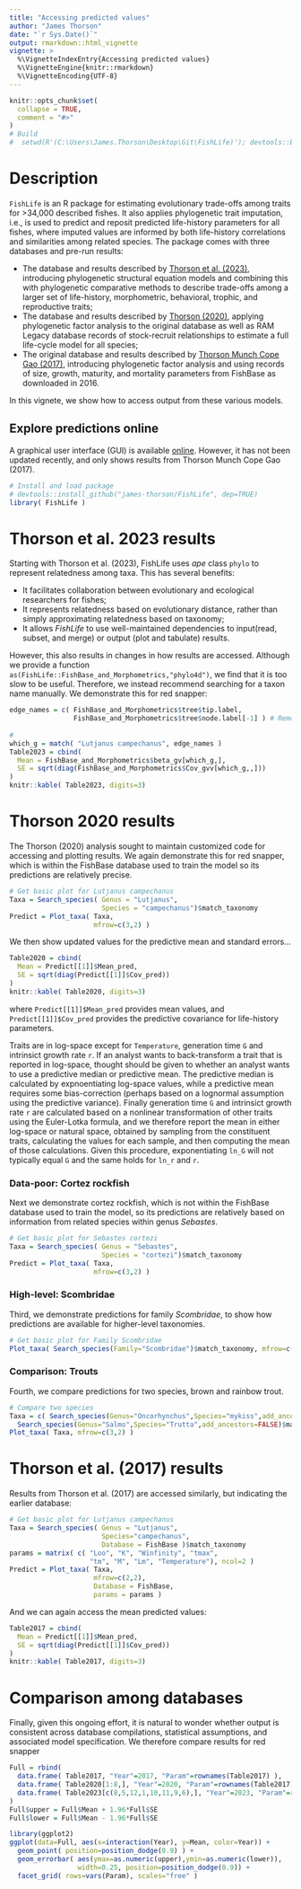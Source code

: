 ```yaml
---
title: "Accessing predicted values"
author: "James Thorson"
date: "`r Sys.Date()`"
output: rmarkdown::html_vignette
vignette: >
  %\VignetteIndexEntry{Accessing predicted values}
  %\VignetteEngine{knitr::rmarkdown}
  %\VignetteEncoding{UTF-8}
---
```


```r
knitr::opts_chunk$set(
  collapse = TRUE,
  comment = "#>"
)
# Build
#  setwd(R'(C:\Users\James.Thorson\Desktop\Git\FishLife)'); devtools::build_rmd("vignettes/Access.Rmd"); rmarkdown::render( "vignettes/Access.Rmd", rmarkdown::pdf_document())
```


# Description

`FishLife` is an R package for estimating evolutionary trade-offs among traits for >34,000 described fishes.  It also applies phylogenetic trait imputation, i.e., is used to predict and reposit predicted life-history parameters for all fishes, where imputed values are informed by both life-history correlations and similarities among related species.  The package comes with three databases and pre-run results:

* The database and results described by [Thorson et al. (2023)](https://doi.org/10.1111/2041-210X.14076), introducing phylogenetic structural equation models and combining this with phylogenetic comparative methods to describe trade-offs among a larger set of life-history, morphometric, behavioral, trophic, and reproductive traits;
* The database and results described by [Thorson (2020)](https://doi.org/10.1111/faf.12427), applying phylogenetic factor analysis to the original database as well as RAM Legacy database records of stock-recruit relationships to estimate a full life-cycle model for all species;
* The original database and results described by [Thorson Munch Cope Gao (2017)](https://doi.org/10.1002/eap.1606), introducing phylogenetic factor analysis and using records of size, growth, maturity, and mortality parameters from FishBase as downloaded in 2016.

In this vignete, we show how to access output from these various models.

## Explore predictions online

A graphical user interface (GUI) is available [online](https://james-thorson.shinyapps.io/FishLife/).  However, it has not been updated recently, and only shows results from Thorson Munch Cope Gao (2017).

```r
# Install and load package
# devtools::install_github("james-thorson/FishLife", dep=TRUE)
library( FishLife )
```

# Thorson et al. 2023 results

Starting with Thorson et al. (2023), FishLife uses _ape_ class `phylo` to represent relatedness among taxa.  This has several benefits:

* It facilitates collaboration between evolutionary and ecological researchers for fishes;
* It represents relatedness based on evolutionary distance, rather than simply approximating relatedness based on taxonomy;
* It allows _FishLife_ to use well-maintained dependencies to input(read, subset, and merge) or output (plot and tabulate) results.

However, this also results in changes in how results are accessed. Although we provide a function `as(FishLife::FishBase_and_Morphometrics,"phylo4d")`, we find that it is too slow to be useful.  Therefore, we instead recommend searching for a taxon name manually.  We demonstrate this for red snapper:

```r
edge_names = c( FishBase_and_Morphometrics$tree$tip.label,
                FishBase_and_Morphometrics$tree$node.label[-1] ) # Removing root
                
#
which_g = match( "Lutjanus campechanus", edge_names )
Table2023 = cbind( 
  Mean = FishBase_and_Morphometrics$beta_gv[which_g,],
  SE = sqrt(diag(FishBase_and_Morphometrics$Cov_gvv[which_g,,]))
)
knitr::kable( Table2023, digits=3)
```

# Thorson 2020 results

The Thorson (2020) analysis sought to maintain customized code for accessing and plotting results.  We again demonstrate this for red snapper, which is within the FishBase database used to train the model so its predictions are relatively precise.  

```r
# Get basic plot for Lutjanus campechanus
Taxa = Search_species( Genus = "Lutjanus",
                       Species = "campechanus")$match_taxonomy
Predict = Plot_taxa( Taxa, 
                     mfrow=c(3,2) )
```

We then show updated values for the predictive mean and standard errors...

```r
Table2020 = cbind( 
  Mean = Predict[[1]]$Mean_pred,
  SE = sqrt(diag(Predict[[1]]$Cov_pred))
)
knitr::kable( Table2020, digits=3)
```

where `Predict[[1]]$Mean_pred` provides mean values, and `Predict[[1]]$Cov_pred` provides the predictive covariance for life-history parameters. 

Traits are in log-space except for `Temperature`, generation time `G` and intrinsict growth rate `r`.  If an analyst wants to back-transform a trait that is reported in log-space, thought should be given to whether an analyst wants to use a predictive median or predictive mean.  The predictive median is calculated by expnoentiating log-space values, while a predictive mean requires some bias-correction (perhaps based on a lognormal assumption using the predictive variance).  Finally generation time `G` and intrinsict growth rate `r` are calculated based on a nonlinear transformation of other traits using the Euler-Lotka formula, and we therefore report the mean in either log-space or natural space, obtained by sampling from the constituent traits, calculating the values for each sample, and then computing the mean of those calculations.  Given this procedure, exponentiating `ln_G` will not typically equal `G` and the same holds for `ln_r` and `r`.  

### Data-poor:  Cortez rockfish

Next we demonstrate cortez rockfish, which is not within the FishBase database used to train the model, so its predictions are relatively based on information from related species within genus *Sebastes*.  
```r
# Get basic plot for Sebastes cortezi
Taxa = Search_species( Genus = "Sebastes",
                       Species = "cortezi")$match_taxonomy
Predict = Plot_taxa( Taxa, 
                     mfrow=c(3,2) )
```

### High-level:  Scombridae

Third, we demonstrate predictions for family *Scombridae*, to show how predictions are available for higher-level taxonomies.
```r
# Get basic plot for Family Scombridae 
Plot_taxa( Search_species(Family="Scombridae")$match_taxonomy, mfrow=c(3,2) )
```

### Comparison:  Trouts

Fourth, we compare predictions for two species, brown and rainbow trout.
```r
# Compare two species
Taxa = c( Search_species(Genus="Oncorhynchus",Species="mykiss",add_ancestors=FALSE)$match_taxonomy,
  Search_species(Genus="Salmo",Species="Trutta",add_ancestors=FALSE)$match_taxonomy )
Plot_taxa( Taxa, mfrow=c(3,2) )
```

# Thorson et al. (2017) results

Results from Thorson et al. (2017) are accessed similarly, but indicating the earlier database:

```r
# Get basic plot for Lutjanus campechanus
Taxa = Search_species( Genus = "Lutjanus",
                       Species="campechanus",
                       Database = FishBase )$match_taxonomy
params = matrix( c( "Loo", "K", "Winfinity", "tmax", 
                    "tm", "M", "Lm", "Temperature"), ncol=2 )
Predict = Plot_taxa( Taxa, 
                     mfrow=c(2,2),
                     Database = FishBase,
                     params = params )
```

And we can again access the mean predicted values:

```r
Table2017 = cbind( 
  Mean = Predict[[1]]$Mean_pred,
  SE = sqrt(diag(Predict[[1]]$Cov_pred))
)
knitr::kable( Table2017, digits=3)
```

# Comparison among databases

Finally, given this ongoing effort, it is natural to wonder whether output is consistent across database compilations, statistical assumptions, and associated model specification.  We therefore compare results for red snapper 

```r
Full = rbind(
  data.frame( Table2017, "Year"=2017, "Param"=rownames(Table2017) ),
  data.frame( Table2020[1:8,], "Year"=2020, "Param"=rownames(Table2017) ),
  data.frame( Table2023[c(8,5,12,1,10,11,9,6),], "Year"=2023, "Param"=rownames(Table2017) )
)
Full$upper = Full$Mean + 1.96*Full$SE
Full$lower = Full$Mean - 1.96*Full$SE

library(ggplot2)
ggplot(data=Full, aes(x=interaction(Year), y=Mean, color=Year)) +
  geom_point( position=position_dodge(0.9) ) +
  geom_errorbar( aes(ymax=as.numeric(upper),ymin=as.numeric(lower)),
                 width=0.25, position=position_dodge(0.9)) +
  facet_grid( rows=vars(Param), scales="free" )
```
